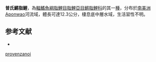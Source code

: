 {{Speciesbox
| status = NE
| status_system = IUCN3.1
| genus = Lebiasina
| species = provenzanoi
| authority = [[Ardila_Rodríguez|Ardila Rodríguez]], 1999
| synonyms = 
}}
'''普氏鱂脂鯉'''，為[[輻鰭魚綱|輻鰭魚綱]][[脂鯉目|脂鯉目]][[脂鯉亞目|脂鯉亞目]][[鱂脂鯉科|鱂脂鯉科]]的其一[[種|種]]，分布於[[南美洲|南美洲]]Aponwao河流域，體長可達12.3公分，棲息底中層水域，生活習性不明。

==参考文献==
{{refbegin}}
*{{FishBase_species|genus=Lebiasina|species=provenzanoi|year=2013|month=10}}
{{refend}}
{{Taxonbar|from=Q5578215}}

[[Category:鱂脂鯉屬|provenzanoi]]